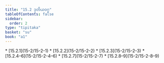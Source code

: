 ```yaml
---
title: "15.2 ဒုတိယဝဂ္ဂ"
tableOfContents: false
sidebar:
  order: 2
type: "tipitaka"
basket: "su"
book: "a1"
---
```



<DynamicBreadcrumb />



<TableOfContents book="a1" section="15.2">
* [15.2.1](15-2/15-2-1)
* [15.2.2](15-2/15-2-2)
* [15.2.3](15-2/15-2-3)
* [15.2.4–6](15-2/15-2-4–6)
* [15.2.7](15-2/15-2-7)
* [15.2.8–9](15-2/15-2-8–9)
</TableOfContents>